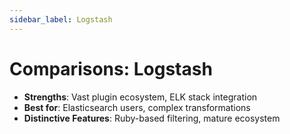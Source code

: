 ```yaml
---
sidebar_label: Logstash
---
```


# Comparisons: Logstash

- **Strengths**: Vast plugin ecosystem, ELK stack integration
- **Best for**: Elasticsearch users, complex transformations
- **Distinctive Features**: Ruby-based filtering, mature ecosystem
